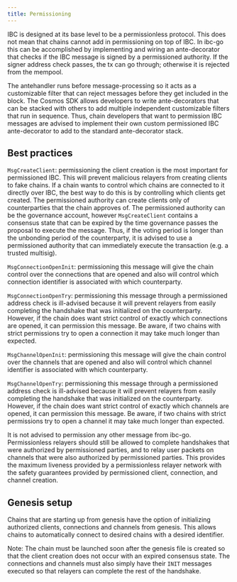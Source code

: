 ```yaml
---
title: Permissioning
---
```


IBC is designed at its base level to be a permissionless protocol. This does not mean that chains cannot add in permissioning on top of IBC. In ibc-go this can be accomplished by implementing and wiring an ante-decorator that checks if the IBC message is signed by a permissioned authority. If the signer address check passes, the tx can go through; otherwise it is rejected from the mempool.

The antehandler runs before message-processing so it acts as a customizable filter that can reject messages before they get included in the block. The Cosmos SDK allows developers to write ante-decorators that can be stacked with others to add multiple independent customizable filters that run in sequence. Thus, chain developers that want to permission IBC messages are advised to implement their own custom permissioned IBC ante-decorator to add to the standard ante-decorator stack.

## Best practices

`MsgCreateClient`: permissioning the client creation is the most important for permissioned IBC. This will prevent malicious relayers from creating clients to fake chains. If a chain wants to control which chains are connected to it directly over IBC, the best way to do this is by controlling which clients get created. The permissioned authority can create clients only of counterparties that the chain approves of. The permissioned authority can be the governance account, however `MsgCreateClient` contains a consensus state that can be expired by the time governance passes the proposal to execute the message. Thus, if the voting period is longer than the unbonding period of the counterparty, it is advised to use a permissioned authority that can immediately execute the transaction (e.g. a trusted multisig).

`MsgConnectionOpenInit`: permissioning this message will give the chain control over the connections that are opened and also will control which connection identifier is associated with which counterparty.

`MsgConnectionOpenTry`: permissioning this message through a permissioned address check is ill-advised because it will prevent relayers from easily completing the handshake that was initialized on the counterparty. However, if the chain does want strict control of exactly which connections are opened, it can permission this message. Be aware, if two chains with strict permissions try to open a connection it may take much longer than expected.

`MsgChannelOpenInit`: permissioning this message will give the chain control over the channels that are opened and also will control which channel identifier is associated with which counterparty.

`MsgChannelOpenTry`: permissioning this message through a permissioned address check is ill-advised because it will prevent relayers from easily completing the handshake that was initialized on the counterparty. However, if the chain does want strict control of exactly which channels are opened, it can permission this message. Be aware, if two chains with strict permissions try to open a channel it may take much longer than expected.

It is not advised to permission any other message from ibc-go. Permissionless relayers should still be allowed to complete handshakes that were authorized by permissioned parties, and to relay user packets on channels that were also authorized by permissioned parties. This provides the maximum liveness provided by a permissionless relayer network with the safety guarantees provided by permissioned client, connection, and channel creation.

## Genesis setup

Chains that are starting up from genesis have the option of initializing authorized clients, connections and channels from genesis. This allows chains to automatically connect to desired chains with a desired identifier.

Note: The chain must be launched soon after the genesis file is created so that the client creation does not occur with an expired consensus state. The connections and channels must also simply have their `INIT` messages executed so that relayers can complete the rest of the handshake.
